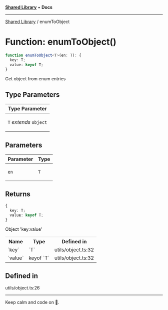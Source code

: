 
<Meta title="Libs/Shared/functions/enumToObject" />



[**Shared Library**](/?path=/docs/libs-shared-overview--page) • **Docs**

***

[Shared Library](/?path=/docs/libs-shared-overview--page) / enumToObject

# Function: enumToObject()

```ts
function enumToObject<T>(en: T): {
  key: T;
  value: keyof T;
}
```

Get object from enum entries

## Type Parameters

<table>
<thead>
<tr>
<th>Type Parameter</th>
</tr>
</thead>
<tbody>
<tr>
<td>

`T` *extends* `object`

</td>
</tr>
</tbody>
</table>

## Parameters

<table>
<thead>
<tr>
<th>Parameter</th>
<th>Type</th>
</tr>
</thead>
<tbody>
<tr>
<td>

`en`

</td>
<td>

`T`

</td>
</tr>
</tbody>
</table>

## Returns

```ts
{
  key: T;
  value: keyof T;
}
```

Object 'key:value'

<table>
<tr><th>Name</th><th>Type</th><th>Defined in</th></tr>
<tr></tr>
<tr><td>`key`</td><td>`T`</td><td>utils/object.ts:32</td></tr>
<tr><td>`value`</td><td>keyof `T`</td><td>utils/object.ts:32</td></tr>
</table>

## Defined in

utils/object.ts:26


***

Keep calm and code on 🤘.